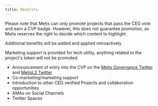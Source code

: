 ```yaml
---
title: Benefits
---
```



<Callout>
  Please note that Metis can only promote projects that pass the CEG vote and
  earn a CVP badge. However, this does not guarantee promotion, as Metis
  reserves the right to decide which content to highlight
</Callout>

<Callout>Additional benefits will be added and applied retroactively</Callout>

Marketing support is provided for tech utility, anything related to the project's
token will not be promoted

- Announcement of entry into the CVP on the [Metis Governance Twitter](https://x.com/MetisGovernance) and [MetisL2 Twitter](https://x.com/MetisL2)
- Co-marketing/marketing support
- Introduction to other CEG verified Projects and collaboration opportunities
- AMAs on Social Channels
- Twitter Spaces

